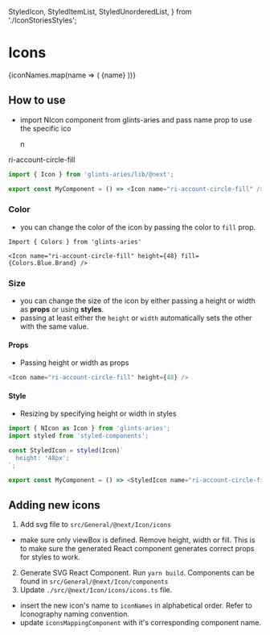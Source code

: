  StyledIcon,
  StyledItemList,
  StyledUnorderedList,
} from './IconStoriesStyles';

<Meta title="@next/Icon" />

# Icons

<StyledUnorderedList>
  {iconNames.map(name => (
    <StyledItemList key={name}>
      <StyledIcon name={name} height={28} />
      <Typography variant="subtitle2">{name}</Typography>
    </StyledItemList>
  ))}
</StyledUnorderedList>

## How to use

- import NIcon component from glints-aries and pass name prop to use the specific ico

  n

<div style={{ display: 'flex' }}>
  <StyledIcon name="ri-account-circle-fill" height={48} />
  <Typography variant="subtitle2">ri-account-circle-fill</Typography>
</div>

```ts
import { Icon } from 'glints-aries/lib/@next';

export const MyComponent = () => <Icon name="ri-account-circle-fill" />;
```

### Color

- you can change the color of the icon by passing the color to `fill` prop.

<StyledIcon
  name="ri-account-circle-fill"
  height={48}
  fill={Colors.Blue.Brand}
/>

```
Import { Colors } from 'glints-aries'

<Icon name="ri-account-circle-fill" height={48} fill={Colors.Blue.Brand} />
```

### Size

- you can change the size of the icon by either passing a height or width as **props** or using **styles**.
- passing at least either the `height` or `width` automatically sets the other with the same value.

#### Props

- Passing height or width as props

```ts
<Icon name="ri-account-circle-fill" height={48} />
```

#### Style

- Resizing by specifying height or width in styles

```ts
import { NIcon as Icon } from 'glints-aries';
import styled from 'styled-components';

const StyledIcon = styled(Icon)`
  height: '48px';
`;

export const MyComponent = () => <StyledIcon name="ri-account-circle-fill" />;
```

## Adding new icons

1. Add svg file to `src/General/@next/Icon/icons`

- make sure only viewBox is defined. Remove height, width or fill. This is to make sure the generated React component generates correct props for styles to work.

2. Generate SVG React Component. Run `yarn build`. Components can be found in `src/General/@next/Icon/components`
3. Update `./src/@next/Icon/icons/icons.ts` file.

- insert the new icon's name to `iconNames` in alphabetical order. Refer to Iconography naming convention.
- update `iconsMappingComponent` with it's corresponding component name.
